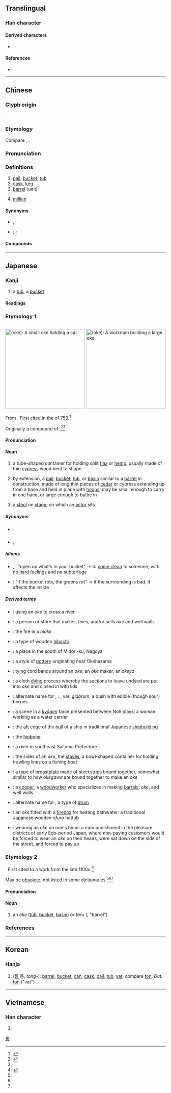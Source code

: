 {{character info}}
==Translingual==

===Han character===
{{Han char|rn=75|rad=木|as=07|sn=11|four=47927|canj=DNIB|ids=⿰木甬}}

====Derived characters====
* {{l|mul|[[𮅸]]}}

====References====
* {{Han ref|kx=0527.100|dkj=14811|dj=0916.040|hdz=21222.060|uh=6876|ud=26742|bh=B1ED|bd=45549}}

----

==Chinese==
{{zh-forms}}
{{zh-wp|zh:桶|en:Barrel}}
{{zh-wp|zh:桶 (单位)|en:Barrel (unit)}}

===Glyph origin===
{{Han etym}}
{{Han compound|木|甬|ls=psc|c1=s|c2=p|t1=wood}}.

===Etymology===
Compare {{cog|km|ថាំង}}, {{cog|th|ถัง}}.

===Pronunciation===
{{zh-pron
|m=tǒng
|m-s=
|c=tung2
|c-t=
|g=
|h=pfs=thúng;gd=tung3
|j=
|mb=tǒ̤ng
|md=tūng
|mn=ml,jj,tw:tháng/ml:thóng
|mn_note=tháng - vernacular; thóng - literary
|mn-t=tang2
|w=
|x=
|mc=y
|oc=y
|ma=Zh-tong.ogg
|cat=n
}}

===Definitions===
{{zh-hanzi}}

# [[pail]], [[bucket]], [[tub]]
# [[cask]], [[keg]]
# [[barrel]] (unit)
# {{lb|zh|Philippines|_|Hokkien}} [[million]]
#: {{zh-x|一 桶|one '''million'''|MN-PH|tr=chi̍t-tháng}}

====Synonyms====
* {{s|bucket}} {{q|Min Nan}} {{zh-l|桶仔}}, {{zh-l|桶奇怪}}
* {{s|million}} {{zh-l|百萬}}; {{q|Dungan}} {{l|dng|миллион}}; {{q|Min Nan}} {{zh-l|面桶}}

====Compounds====
{{zh-der|垃圾桶|便桶|冰桶|恭桶|傳桶|噴桶|太平水桶|子孫桶|乏桶|吊桶|冤桶|皮桶子|油桶|淨桶|桶匠|撲桶|漆桶底脫|直桶桶|皮桶兒|痰桶|沒梁桶|泔水桶|桶子|抽水馬桶|摸米桶|酒桶|觸桶|窯桶子|鐵桶|金漆馬桶|馬桶蓋|馬桶|餘桶|飯桶|箍桶|可桶兒的|圊桶|弔桶|弔桶底|扮桶|斗桶|料桶|桶勾子|桶子帽|桶子花|桶底脫|桶盤|桶裙|梢桶|榪桶|水桶|浴桶|火桶|無梁桶|直籠桶|禾桶|窬桶|筆桶|筲桶|糊突桶|襪桶|酸桶|金漆飯桶|鉛桶|鐵桶江山|面桶|靴桶|鞭桶|香桶兒|馬子桶|鹵桶|麵糊桶|馬桶刷}}

{{zh-cat|Elementary}}

----

==Japanese==

===Kanji===
{{ja-kanji|grade=n|rs=木07}}

# a [[tub]], a [[bucket]]

====Readings====
{{ja-readings
|goon=つう
|kanon=とう
|kun=おけ-<をけ, こが
|nanori=おけ, あきら, おけざき, とうず
}}

===Etymology 1===
{{ja-kanjitab|おけ|yomi=kun|alt=麻笥:uncommon}}
<div style="float:right;clear:both;">
{{wikipedia|lang=ja}}
[[File:Oke_neko.jpg|thumb|250px|{{lang|ja|桶}} (''oke''): A small '''''oke''''' holding a cat.]]
[[File:Fujimi_Fuji_view_field_in_the_Owari_province.jpg|thumb|250px|{{lang|ja|桶}} (''oke''): A workman building a large '''''oke'''''.]]
</div>

From {{inh|ja|ojp|sort=おけ|-}}.  First cited in the ''{{w|Man'yōshū}}'' of 759.<ref name="KDJ2-おけ">{{R:Nihon Kokugo Daijiten 2|桶・麻笥}}</ref>

Originally a compound of {{compound|ja|sort=おけ|麻|tr1=o|t1=flax, ramie|笥|tr2=ke|t2=a container, especially for foodstuffs or tableware}}.<ref name="KDJ">{{R:Kokugo Dai Jiten}}</ref><ref name="DJR"/>

====Pronunciation====
{{ja-pron|おけ|acc=1|acc_ref=DJR,NHK,SMK5}}

====Noun====
{{ja-noun|おけ|hhira=をけ}}

# {{defdate|from 759}} a tube-shaped container for holding split [[flax]] or [[hemp]], usually made of thin [[cypress]] wood bent to shape
# {{defdate|from early 800s}} by extension, a [[pail]], [[bucket]], [[tub]], or [[basin]] similar to a [[barrel]] in construction, made of long thin pieces of [[cedar]] or cypress extending up from a base and held in place with [[hoop]]s; may be small enough to carry in one hand, or large enough to bathe in
# {{defdate|from 1513}} {{lb|ja|sort=おけ|Noh|_|theater}} a [[stool]] on [[stage]], on which an [[actor]] sits

=====Synonyms=====
* {{sense|bucket}} {{ja-r|バケツ}}
* {{sense|stool}} {{ja-r|床%几|しょう%ぎ}}, {{ja-r|鬘桶|かつら おけ}}

=====Idioms=====
{{der-top|Idioms}}
* {{ja-l|桶な物打ち明ける|おけなものうちあける|oke na mono uchiakeru}}, {{ja-l|桶の物打ち明ける|おけのものうちあける|oke no mono uchiakeru}}: "open up what's in your bucket" → to [[come clean]] to someone, with [[no hard feelings]] and no [[subterfuge]]
* {{ja-l|桶が腐れば菜が腐る|おけがくさればながくさる|oke ga kusareba na ga kusaru}}: "if the bucket rots, the greens rot" → if the surrounding is bad, it affects the inside
{{der-bottom}}

=====Derived terms=====
{{der-top}}
* {{ja-r|桶%越し|おけ%ごし}}: using an ''oke'' to cross a river
* {{ja-r|桶%屋|おけ%や}}: a person or store that makes, fixes, and/or sells ''oke'' and well walls
* {{ja-r|桶%火|おけ%び}}: the fire in a ''hioke''
* {{ja-r|火%桶|ひ%おけ}}: a type of wooden [[hibachi]]
* {{ja-r|桶%狭%間|^おけ%はざ%ま}}: a place in the south of Midori-ku, Nagoya
* {{ja-r|桶%狭%間%焼き|^おけ%はざ%ま%-やき}}: a style of [[pottery]] originating near Okehazama
* {{ja-r|桶%結い|おけ%ゆい}}: tying cord bands around an ''oke''; an ''oke'' maker, an ''okeya''
* {{ja-r|桶%絞り|おけ%しぼり}}: a cloth [[dying]] process whereby the sections to leave undyed are put into ''oke'' and closed in with lids
* {{ja-r|桶%酸い|おけ%すい}}: alternate name for {{ja-r|酢の木|すのき|rom=-}}, {{ja-r|酢木|すのき}}: {{taxlink|Vaccinium smallii|species}}, var. ''glabrum'', a bush with edible (though sour) berries
* {{ja-r|桶%取り|おけ%とり}}: a scene in a ''[[狂言#Japanese|kyōgen]]'' farce presented between Noh plays; a woman working as a water carrier
* {{ja-r|桶%尻|おけ%じり}}: the [[aft]] edge of the [[hull]] of a ship in traditional Japanese [[shipbuilding]]
* {{ja-r|桶%据え|おけ%すえ}}: the [[hipbone]]
* {{ja-r|桶%川|^おけ%がわ}}: a river in southeast Saitama Prefecture
* {{ja-r|桶%側|おけ%がわ}}: the sides of an ''oke'', the [[stave]]s; a bowl-shaped container for holding trawling lines on a fishing boat
* {{ja-r|桶%側%胴|おけ%がわ% どう}}: a type of [[breastplate]] made of steel strips bound together, somewhat similar to how ''okegawa'' are bound together to make an ''oke''
* {{ja-r|桶%大%工|おけ%だい%く}}: a [[cooper]], a [[woodworker]] who specializes in making [[barrel]]s, ''oke'', and well walls
* {{ja-r|桶%胴|おけ% どう}}: alternate name for {{ja-r|桶%側%胴|おけ%がわ% どう}}; a type of {{m|en|taiko}} [[drum]]
* {{ja-r|桶%風%呂|おけ%ぶ%ろ}}: an ''oke'' fitted with a [[firebox]] for heating bathwater: a traditional Japanese wooden ''ofuro'' hottub
* {{ja-r|桶%伏せ|おけ%ぶせ}}: wearing an ''oke'' on one's head: a mob punishment in the pleasure districts of early Edo-period Japan, where non-paying customers would be forced to wear an ''oke'' on their heads, were sat down on the side of the street, and forced to pay up
{{der-bottom}}

===Etymology 2===
{{ja-kanjitab|yomi=k|こが|alt=榼:rare}}

{{unk|ja|sort=こが}}.  First cited to a work from the late 1100s.<ref name="KDJ2-こが">{{R:Nihon Kokugo Daijiten 2|榼・桶}}</ref>

May be [[Appendix:Glossary#obsolete|obsolete]]; not listed in some dictionaries.<ref name="DJR"/><ref name="NHK"/><ref name="SMK5"/>

====Pronunciation====
{{ja-pron|こが}}

====Noun====
{{ja-noun|こが}}

# {{defdate|late 1100s—???}} {{lb|ja|sort=こが|archaic|possibly|_|obsolete}} an ''oke'' ([[tub]], [[bucket]], [[basin]]) or ''taru'' ({{ja-l|樽}}, “barrel”)

===References===
<references/>

----

==Korean==

===Hanja===
{{ko-hanja|hangeul=[[통]], [[용]]|eumhun=|rv=tong, yong|mr=t'ong, yong|y=thong, yong}}

# ([[통]] 통, ''tong-''): [[barrel]], [[bucket]], [[can]], [[cask]], [[pail]], [[tub]], [[vat]], compare [[ton]], ''Dut.'' [[ton]] ("vat")

[[Category:Hanja readings|통]]

----

==Vietnamese==

===Han character===
{{vi-readings|reading=thùng|rs=木07}}

# {{rfdef|vi|sort=木07}}